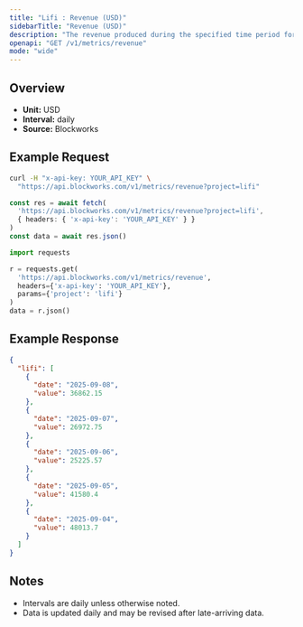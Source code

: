 ```yaml
---
title: "Lifi : Revenue (USD)"
sidebarTitle: "Revenue (USD)"
description: "The revenue produced during the specified time period for given project."
openapi: "GET /v1/metrics/revenue"
mode: "wide"
---
```


## Overview

- **Unit:** USD
- **Interval:** daily
- **Source:** Blockworks

## Example Request

<CodeGroup>

```bash cURL
curl -H "x-api-key: YOUR_API_KEY" \
  "https://api.blockworks.com/v1/metrics/revenue?project=lifi"
```

```typescript TypeScript
const res = await fetch(
  'https://api.blockworks.com/v1/metrics/revenue?project=lifi',
  { headers: { 'x-api-key': 'YOUR_API_KEY' } }
)
const data = await res.json()
```

```python Python
import requests

r = requests.get(
  'https://api.blockworks.com/v1/metrics/revenue',
  headers={'x-api-key': 'YOUR_API_KEY'},
  params={'project': 'lifi'}
)
data = r.json()
```

</CodeGroup>

## Example Response

```json
{
  "lifi": [
    {
      "date": "2025-09-08",
      "value": 36862.15
    },
    {
      "date": "2025-09-07",
      "value": 26972.75
    },
    {
      "date": "2025-09-06",
      "value": 25225.57
    },
    {
      "date": "2025-09-05",
      "value": 41580.4
    },
    {
      "date": "2025-09-04",
      "value": 48013.7
    }
  ]
}
```

## Notes
- Intervals are daily unless otherwise noted.
- Data is updated daily and may be revised after late-arriving data.
